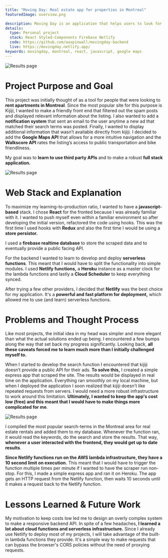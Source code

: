 ```yaml
---
title: "Moving Day: Real estate app for properties in Montreal"
featuredImage: overview.png

description: Moving Day is an application that helps users to look for a place to live. I've moved countries a couple of times and everytime I do, I dread looking for a new place. I want to offer others <b>a simple tool that filters out spam, notifies them of listings that match their search criteria </b> and most importantly, gives them peace of mind during stressful times.
details:
  type: Personal project
  stack: React Styled-Components Firebase Netlify
  code: https://github.com/aaspinwall/movingday-backend
  live: https://movingday.netlify.app/
keywords: movingday, montreal, react, javascript, google maps
---
```


![Results page](screen.png "Results page")

# Project Purpose and Goal

This project was initially thought of as a tool for people that were looking to **rent apartments in Montreal**. Since the most popular site for this purpose is Kijiji, I wanted to make a friendly front end that filtered out the spam posts and displayed relevant information about the listing. I also wanted to add a **notification system** that sent an email to the user anytime a new ad that matched their search terms was posted. Finally, I wanted to display additional information that wasn’t available directly from kijiji. I decided to add the **Google Maps API** that allows for a more intuitive navigation and the **Walkscore API** rates the listing’s access to public transportation and bike friendliness.

My goal was to **learn to use third party APIs** and to make a robust **full stack application.**

![Results page](map.png "Results page")

# Web Stack and Explanation

To maximize my learning-to-production ratio, I wanted to have a **javascript-based** stack. I chose **React** for the fronted because I was already familiar with it. I wanted to push myself even within a familiar environment so after developing the initial version, refactored the code using hooks. This was the first time I used hooks with **Redux** and also the first time I would be using a **store persistor.**

I used a **firebase realtime database** to store the scraped data and to eventually provide a public facing API.

For the backend I wanted to learn to develop and deploy **serverless functions**. This meant that I would have to split the functionality into simple modules. I used **Netlify functions,** a **Heroku** instance as a master clock for the lambda functions and lastly a **Cloud Scheduler** to keep everything synced.

After trying a few other providers, I decided that **Netlify** was the best choice for my application. It's a **powerful and fast platform for deployment,** which allowed me to use (and learn) serverless functions.

# Problems and Thought Process

Like most projects, the initial idea in my head was simpler and more elegant than what the actual solutions ended up being. I encountered a few bumps along the way that set back my progress significantly. Looking back, **all these caveats forced me to learn much more than I initially challenged myself to.**

When I started to develop the search function I encountered that kijiji doesn’t provide a public API for their ads. **To solve this,** I created a simple express app that scraped the site. The results would be displayed in real time on the application. Everything ran smoothly on my local machine, but when I deployed the application I soon realized that kijiji doesn’t like repeated requests from servers. I would need a more robust infrastructure to work around this limitation. **Ultimately, I wanted to keep the app's cost low (free) and this meant that I would have to make things more complicated for me**.

![Results page](result.png "Results page")

I compiled the most popular search-terms in the Montreal area for real estate rentals and added them to my database. Whenever the function ran, it would read the keywords, do the search and store the results. That way, **whenever a user interacted with the frontend, they would get up to date results**.

**Since Netlify functions run on the AWS lambda infrastructure, they have a 10 second limit on execution.** This meant that I would have to trigger the function multiple times per minute if I wanted to have the scraper run non-stop. For this, I made a simple express app and ran it on Heroku. The app gets an HTTP request from the Netlify function, then waits 10 seconds until it makes a request back to the Netlify function.

# Lessons Learned & Future Work

My motivation to keep costs low led me to design an overly complex system to make a responsive backend API. In spite of a few headaches, **I learned a lot about cloud functions and serverless infrastructure.** Since I already use Netlify to deploy most of my projects, I will take advantage of the built-in lambda functions they provide. It's a simple way to make requests that can bypass the browser's CORS policies without the need of proxying requests.
